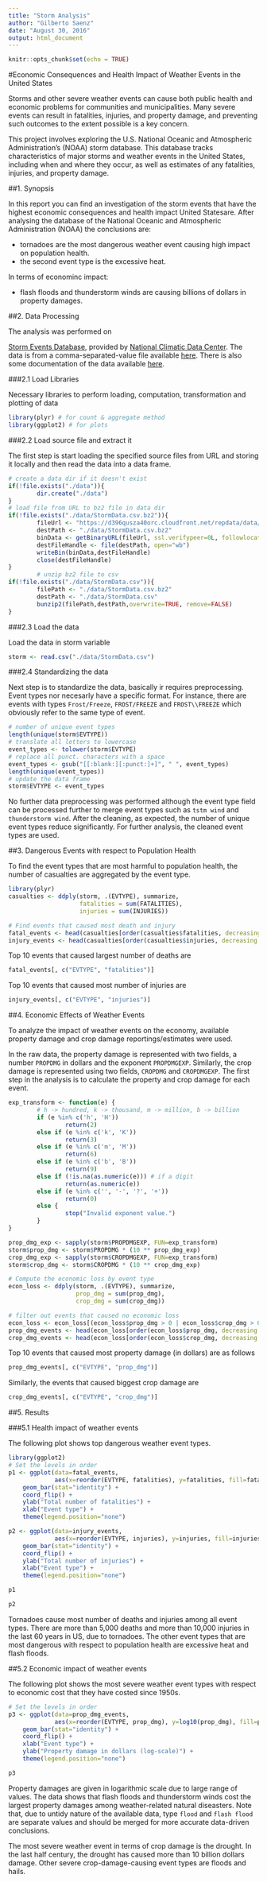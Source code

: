 ---
title: "Storm Analysis"
author: "Gilberto Saenz"
date: "August 30, 2016"
output: html_document
---

```{r setup, include=FALSE}
knitr::opts_chunk$set(echo = TRUE)
```

#Economic Consequences and Health Impact of Weather Events in the United States
 
Storms and other severe weather events can cause both public health and economic problems for communities and municipalities. Many severe events can result in fatalities, injuries, and property damage, and preventing such outcomes to the extent possible is a key concern.

This project involves exploring the U.S. National Oceanic and Atmospheric Administration's (NOAA) storm database. This database tracks characteristics of major storms and weather events in the United States, including when and where they occur, as well as estimates of any fatalities, injuries, and property damage.

##1. Synopsis

In this report you can find an investigation of the storm events that have the highest economic consequences and health impact United Statesare. After analysing the database of the National Oceanic and Atmospheric Administration (NOAA) the conclusions are:

* tornadoes are the most dangerous weather event causing high impact on population health. 
* the second event type is the excessive heat. 

In terms of econominc impact:

* flash floods and thunderstorm winds are causing billions of dollars in property damages. 

##2. Data Processing

The analysis was performed on


[Storm Events Database](http://www.ncdc.noaa.gov/stormevents/ftp.jsp), provided by
[National Climatic Data Center](http://www.ncdc.noaa.gov/). The data is from a comma-separated-value file available
[here](https://d396qusza40orc.cloudfront.net/repdata%2Fdata%2FStormData.csv.bz2).
There is also some documentation of the data available
[here](https://d396qusza40orc.cloudfront.net/repdata%2Fpeer2_doc%2Fpd01016005curr.pdf).


###2.1 Load Libraries

Necessary libraries to perform loading, computation, transformation and plotting of data

```{r, eval=FALSE}
library(plyr) # for count & aggregate method
library(ggplot2) # for plots
```

###2.2 Load source file and extract it

The first step is start loading the specified source files from URL and storing it locally and then read the data into a data frame.


```{r}
# create a data dir if it doesn't exist
if(!file.exists("./data")){
        dir.create("./data")
}
# load file from URL to bz2 file in data dir
if(!file.exists("./data/StormData.csv.bz2")){
        fileUrl <- "https://d396qusza40orc.cloudfront.net/repdata/data/StormData.csv.bz2"
        destPath <- "./data/StormData.csv.bz2"
        binData <- getBinaryURL(fileUrl, ssl.verifypeer=0L, followlocation=1L)
        destFileHandle <- file(destPath, open="wb")
        writeBin(binData,destFileHandle)
        close(destFileHandle)
}
        # unzip bz2 file to csv
if(!file.exists("./data/StormData.csv")){
        filePath <- "./data/StormData.csv.bz2"
        destPath <- "./data/StormData.csv"
        bunzip2(filePath,destPath,overwrite=TRUE, remove=FALSE)
}
```

###2.3 Load the data

Load the data in storm variable

```{r}
storm <- read.csv("./data/StormData.csv")
```

###2.4 Standardizing the data

Next step is to standardize the data, basically ir requires preprocessing. Event types nor necesarly have a specific format. For instance, there are events with types `Frost/Freeze`,
`FROST/FREEZE` and `FROST\\FREEZE` which obviously refer to the same type of event.

```{r}
# number of unique event types
length(unique(storm$EVTYPE))
# translate all letters to lowercase
event_types <- tolower(storm$EVTYPE)
# replace all punct. characters with a space
event_types <- gsub("[[:blank:][:punct:]+]", " ", event_types)
length(unique(event_types))
# update the data frame
storm$EVTYPE <- event_types
```

No further data preprocessing was performed although the event type field can be
processed further to merge event types such as `tstm wind` and `thunderstorm wind`. 
After the cleaning, as expected, the number of unique event types reduce
significantly. For further analysis, the cleaned event types are used.


##3. Dangerous Events with respect to Population Health

To find the event types that are most harmful to population health, the number of casualties are aggregated by the event type.

```{r}
library(plyr)
casualties <- ddply(storm, .(EVTYPE), summarize,
                    fatalities = sum(FATALITIES),
                    injuries = sum(INJURIES))

# Find events that caused most death and injury
fatal_events <- head(casualties[order(casualties$fatalities, decreasing = T), ], 10)
injury_events <- head(casualties[order(casualties$injuries, decreasing = T), ], 10)
```

Top 10 events that caused largest number of deaths are

```{r}
fatal_events[, c("EVTYPE", "fatalities")]
```

Top 10 events that caused most number of injuries are

```{r}
injury_events[, c("EVTYPE", "injuries")]
```

##4. Economic Effects of Weather Events

To analyze the impact of weather events on the economy, available property
damage and crop damage reportings/estimates were used.

In the raw data, the property damage is represented with two fields, a number
`PROPDMG` in dollars and the exponent `PROPDMGEXP`. Similarly, the crop damage
is represented using two fields, `CROPDMG` and `CROPDMGEXP`. The first step in the
analysis is to calculate the property and crop damage for each event.

```{r}
exp_transform <- function(e) {
        # h -> hundred, k -> thousand, m -> million, b -> billion
        if (e %in% c('h', 'H'))
                return(2)
        else if (e %in% c('k', 'K'))
                return(3)
        else if (e %in% c('m', 'M'))
                return(6)
        else if (e %in% c('b', 'B'))
                return(9)
        else if (!is.na(as.numeric(e))) # if a digit
                return(as.numeric(e))
        else if (e %in% c('', '-', '?', '+'))
                return(0)
        else {
                stop("Invalid exponent value.")
        }
}
```

```{r cache=TRUE}
prop_dmg_exp <- sapply(storm$PROPDMGEXP, FUN=exp_transform)
storm$prop_dmg <- storm$PROPDMG * (10 ** prop_dmg_exp)
crop_dmg_exp <- sapply(storm$CROPDMGEXP, FUN=exp_transform)
storm$crop_dmg <- storm$CROPDMG * (10 ** crop_dmg_exp)
```

```{r}
# Compute the economic loss by event type
econ_loss <- ddply(storm, .(EVTYPE), summarize,
                   prop_dmg = sum(prop_dmg),
                   crop_dmg = sum(crop_dmg))

# filter out events that caused no economic loss
econ_loss <- econ_loss[(econ_loss$prop_dmg > 0 | econ_loss$crop_dmg > 0), ]
prop_dmg_events <- head(econ_loss[order(econ_loss$prop_dmg, decreasing = T), ], 10)
crop_dmg_events <- head(econ_loss[order(econ_loss$crop_dmg, decreasing = T), ], 10)
```

Top 10 events that caused most property damage (in dollars) are as follows

```{r}
prop_dmg_events[, c("EVTYPE", "prop_dmg")]
```

Similarly, the events that caused biggest crop damage are

```{r}
crop_dmg_events[, c("EVTYPE", "crop_dmg")]
```

##5. Results


###5.1 Health impact of weather events

The following plot shows top dangerous weather event types.

```{r}
library(ggplot2)
# Set the levels in order
p1 <- ggplot(data=fatal_events,
             aes(x=reorder(EVTYPE, fatalities), y=fatalities, fill=fatalities)) +
    geom_bar(stat="identity") +
    coord_flip() +
    ylab("Total number of fatalities") +
    xlab("Event type") +
    theme(legend.position="none")

p2 <- ggplot(data=injury_events,
             aes(x=reorder(EVTYPE, injuries), y=injuries, fill=injuries)) +
    geom_bar(stat="identity") +
    coord_flip() + 
    ylab("Total number of injuries") +
    xlab("Event type") +
    theme(legend.position="none")
```

```{r, echo=FALSE}
p1
```

```{r, echo=FALSE}
p2
```

Tornadoes cause most number of deaths and injuries among all event types. There 
are more than 5,000 deaths and more than 10,000 injuries in the last 60 years
in US, due to tornadoes. 
The other event types that are most dangerous with respect to population health
are excessive heat and flash floods.

##5.2 Economic impact of weather events

The following plot shows the most severe weather event types with respect to
economic cost that they have costed since 1950s.


```{r}
# Set the levels in order
p3 <- ggplot(data=prop_dmg_events,
             aes(x=reorder(EVTYPE, prop_dmg), y=log10(prop_dmg), fill=prop_dmg )) +
    geom_bar(stat="identity") +
    coord_flip() +
    xlab("Event type") +
    ylab("Property damage in dollars (log-scale)") +
    theme(legend.position="none")
```

```{r, echo=FALSE}
p3
```

Property damages are given in logarithmic scale due to large range of values.
The data shows that flash floods and thunderstorm winds cost the largest
property damages among weather-related natural diseasters. Note that, due to
untidy nature of the available data, type `flood` and `flash flood` are
separate values and should be merged for more accurate data-driven conclusions.

The most severe weather event in terms of crop damage is the drought. In the last
half century, the drought has caused more than 10 billion dollars damage. Other
severe crop-damage-causing event types are floods and hails.
